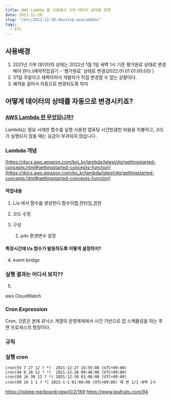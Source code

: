 ```yaml
---
title: AWS Lambda 를 사용해서 기부 데이터 상태를 변경
date: 2021-12-28
slug: "/etc/2021-12-28-develop-awsLambda/"
tags:
  - ETC
---
```


## 사용배경

1. 2021년 기부 데이터의 상태는 2022년 1월 1일 새벽 1시 기준 평가완료 상태로 변경해야 한다.(예약작업걸기 - '평가완료' 상태로 변경(2022.01.01 01:00:00)<span style="color:#333333"> )</span>
2. 1/1일 주말이고 새벽이어서 개발자가 직접 변경할 수 없는 상황이다.
3. 예약을 걸어서 자동으로 변경되도록 하자

## 어떻게 데이터의 상태를 자동으로 변경시키죠?

### [AWS Lambda 란 무엇입니까?](https://docs.aws.amazon.com/ko_kr/lambda/latest/dg/welcome.html)

Lambda는 필요 시에만 함수를 실행
사용한 컴퓨팅 시간만큼만 비용을 지불하고, 코드가 실행되지 않을 때는 요금이 부과되지 않습니다.

### Lambda 개념

[https://docs.aws.amazon.com/ko\_kr/lambda/latest/dg/gettingstarted-concepts.html#gettingstarted-concepts-function](https://docs.aws.amazon.com/ko_kr/lambda/latest/dg/gettingstarted-concepts.html#gettingstarted-concepts-function)

#### 작업내용

1. L/a 에서 함수를 생성한다
    함수이름,런타임,권한

2. 코드 수정

3. 구성
    1. pdv 환경변수 설정

  #### 특정시간에 l/a 함수가 발동하도록 어떻게 설정하지?
4. event bridge 
  ### 실행 결과는 어디서 보지??
5.
  aws CloudWatch


### Cron Expression
Cron, 크론은 본래 유닉스 계열의 운영체제에서 시간 기반으로 잡 스케쥴링을 하는 후면 프로세스의 명칭이다. 


### 규칙


### 실행 cron
```
cron(55 7 27 12 ? *)  2021-12-27 16:55:08 (UTC+09:00)
cron(40 0 28 12 ? *)  2021-12-28 09:40:00 (UTC+09:00)
cron(00 16 30 12 ? *) 2021-12-30 01:00:00 (UTC+09:00)
cron(00 16 1 1 ? *) 2021-1-1 01:00:00 (UTC+09:00) 매 번 1/1 새벽 1시
```


https://jisblee.me/board/view/0/2/169
https://www.leafcats.com/94